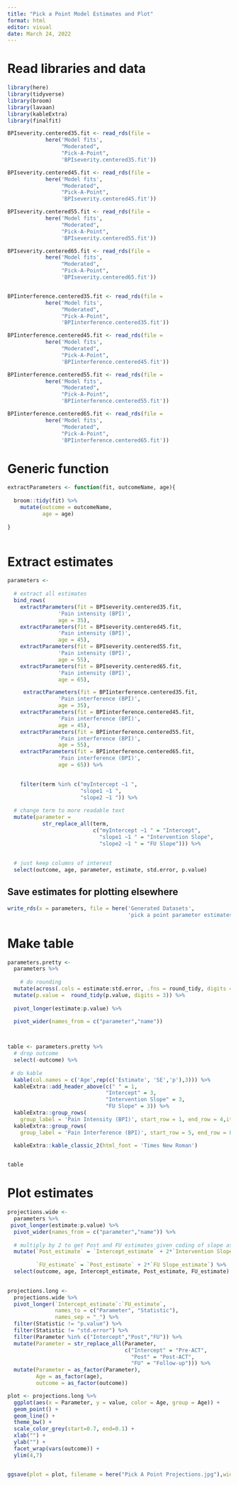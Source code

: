 ```yaml
---
title: "Pick a Point Model Estimates and Plot"
format: html
editor: visual
date: March 24, 2022
---
```


# Read libraries and data

```r
library(here)
library(tidyverse)
library(broom)
library(lavaan)
library(kableExtra)
library(finalfit)

```

```r

BPIseverity.centered35.fit <- read_rds(file = 
            here('Model fits',
                 "Moderated",
                 "Pick-A-Point",
                 'BPIseverity.centered35.fit'))

BPIseverity.centered45.fit <- read_rds(file = 
            here('Model fits',
                 "Moderated",
                 "Pick-A-Point",
                 'BPIseverity.centered45.fit'))

BPIseverity.centered55.fit <- read_rds(file = 
            here('Model fits',
                 "Moderated",
                 "Pick-A-Point",
                 'BPIseverity.centered55.fit'))

BPIseverity.centered65.fit <- read_rds(file = 
            here('Model fits',
                 "Moderated",
                 "Pick-A-Point",
                 'BPIseverity.centered65.fit'))


BPIinterference.centered35.fit <- read_rds(file = 
            here('Model fits',
                 "Moderated",
                 "Pick-A-Point",
                 'BPIinterference.centered35.fit'))

BPIinterference.centered45.fit <- read_rds(file = 
            here('Model fits',
                 "Moderated",
                 "Pick-A-Point",
                 'BPIinterference.centered45.fit'))

BPIinterference.centered55.fit <- read_rds(file = 
            here('Model fits',
                 "Moderated",
                 "Pick-A-Point",
                 'BPIinterference.centered55.fit'))

BPIinterference.centered65.fit <- read_rds(file = 
            here('Model fits',
                 "Moderated",
                 "Pick-A-Point",
                 'BPIinterference.centered65.fit'))
```

# Generic function

```r

extractParameters <- function(fit, outcomeName, age){
  
  broom::tidy(fit) %>%
    mutate(outcome = outcomeName,
           age = age)
  
}



```

# Extract estimates

```r


parameters <- 
  
  # extract all estimates
  bind_rows(
    extractParameters(fit = BPIseverity.centered35.fit,
                'Pain intensity (BPI)',
                age = 35),
    extractParameters(fit = BPIseverity.centered45.fit,
                'Pain intensity (BPI)',
                age = 45),
    extractParameters(fit = BPIseverity.centered55.fit,
                'Pain intensity (BPI)',
                age = 55),
    extractParameters(fit = BPIseverity.centered65.fit,
                'Pain intensity (BPI)',
                age = 65),

     extractParameters(fit = BPIinterference.centered35.fit,
                'Pain interference (BPI)',
                age = 35),
    extractParameters(fit = BPIinterference.centered45.fit,
                'Pain interference (BPI)',
                age = 45),
    extractParameters(fit = BPIinterference.centered55.fit,
                'Pain interference (BPI)',
                age = 55),
    extractParameters(fit = BPIinterference.centered65.fit,
                'Pain interference (BPI)',
                age = 65)) %>% 
    

    filter(term %in% c("myIntercept ~1 ", 
                       "slope1 ~1 ",
                       "slope2 ~1 ")) %>%
  
  # change term to more readable text
  mutate(parameter = 
           str_replace_all(term, 
                           c("myIntercept ~1 " = "Intercept",
                             "slope1 ~1 " = "Intervention Slope",
                             "slope2 ~1 " = "FU Slope"))) %>%
         
  
  # just keep columns of interest
  select(outcome, age, parameter, estimate, std.error, p.value) 


```

## Save estimates for plotting elsewhere

```r

write_rds(x = parameters, file = here('Generated Datasets',
                                      'pick a point parameter estimates.rds'))

```

# Make table

```r

parameters.pretty <-
  parameters %>%
  
    # do rounding
  mutate(across(.cols = estimate:std.error, .fns = round_tidy, digits = 2)) %>%
  mutate(p.value =  round_tidy(p.value, digits = 3)) %>%
  
  pivot_longer(estimate:p.value) %>%
  
  pivot_wider(names_from = c("parameter","name"))



table <- parameters.pretty %>%
  # drop outcome
  select(-outcome) %>%
  
 # do kable
  kable(col.names = c('Age',rep(c('Estimate', 'SE','p'),3))) %>%
  kableExtra::add_header_above(c(" " = 1, 
                               "Intercept" = 3,
                               "Intervention Slope" = 3,
                               "FU Slope" = 3)) %>%
  kableExtra::group_rows(
    group_label = 'Pain Intensity (BPI)', start_row = 1, end_row = 4,italic = TRUE, bold = FALSE) %>%
  kableExtra::group_rows(
    group_label = 'Pain Interference (BPI)', start_row = 5, end_row = 8, italic = TRUE, bold = FALSE) %>%
  
  kableExtra::kable_classic_2(html_font = 'Times New Roman')


table
```

# Plot estimates

```r

projections.wide <-
  parameters %>%
 pivot_longer(estimate:p.value) %>%
  pivot_wider(names_from = c("parameter","name")) %>%
  
  # multiply by 2 to get Post and FU estimates given coding of slope as one unit per elapsed timepoint, and each slope is over 3 timepoints
  mutate(`Post_estimate` = `Intercept_estimate` + 2*`Intervention Slope_estimate`,
           
         `FU_estimate` = `Post_estimate` + 2*`FU Slope_estimate`) %>%
  select(outcome, age, Intercept_estimate, Post_estimate, FU_estimate)
  

projections.long <- 
  projections.wide %>%
  pivot_longer(`Intercept_estimate`:`FU_estimate`, 
               names_to = c("Parameter", "Statistic"), 
               names_sep = "_") %>%
  filter(Statistic != "p.value") %>%
  filter(Statistic != "std.error") %>%
  filter(Parameter %in% c("Intercept","Post","FU")) %>%
  mutate(Parameter = str_replace_all(Parameter,
                                     c("Intercept" = "Pre-ACT",
                                       "Post" = "Post-ACT",
                                       "FU" = "Follow-up"))) %>%
  mutate(Parameter = as_factor(Parameter),
         Age = as_factor(age),
         outcome = as_factor(outcome))

```

```r

plot <- projections.long %>%
  ggplot(aes(x = Parameter, y = value, color = Age, group = Age)) +
  geom_point() +
  geom_line() +
  theme_bw() +
  scale_color_grey(start=0.7, end=0.1) + 
  xlab("") +
  ylab("") +
  facet_wrap(vars(outcome)) +
  ylim(4,7)


ggsave(plot = plot, filename = here("Pick A Point Projections.jpg"),width = 6, height = 4, units = "in")
```
